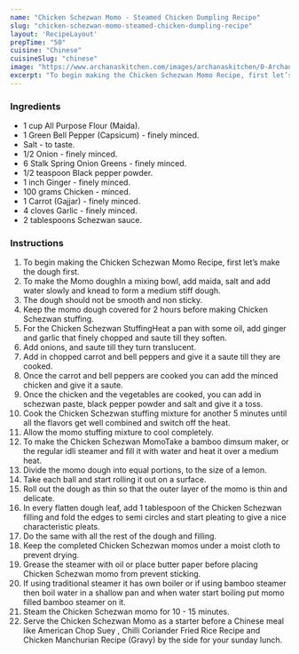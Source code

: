 ---
name: "Chicken Schezwan Momo - Steamed Chicken Dumpling Recipe"
slug: "chicken-schezwan-momo-steamed-chicken-dumpling-recipe"
layout: 'RecipeLayout'
prepTime: "50"
cuisine: "Chinese"
cuisineSlug: "chinese"
image: "https://www.archanaskitchen.com/images/archanaskitchen/0-Archanas-Kitchen-Recipes/2018/April-09/schezwan_chicken_momo_recipe_dimsum-1.jpg"
excerpt: "To begin making the Chicken Schezwan Momo Recipe, first let’s make the dough first"
---

### Ingredients

- 1 cup All Purpose Flour (Maida).
- 1 Green Bell Pepper (Capsicum) - finely minced.
- Salt - to taste.
- 1/2 Onion - finely minced.
- 6 Stalk Spring Onion Greens - finely minced.
- 1/2 teaspoon Black pepper powder.
- 1 inch Ginger - finely minced.
- 100 grams Chicken - minced.
- 1 Carrot (Gajjar) - finely minced.
- 4 cloves Garlic - finely minced.
- 2 tablespoons Schezwan sauce.

### Instructions

1. To begin making the Chicken Schezwan Momo Recipe, first let’s make the dough first.
1. To make the Momo doughIn a mixing bowl, add maida, salt and add water slowly and knead to form a medium stiff dough.
1. The dough should not be smooth and non sticky.
1. Keep the momo dough covered for 2 hours before making Chicken Schezwan stuffing.
1. For the Chicken Schezwan StuffingHeat a pan with some oil, add ginger and garlic that finely chopped and saute till they soften.
1. Add onions, and saute till they turn translucent.
1. Add in chopped carrot and bell peppers and give it a saute till they are cooked.
1. Once the carrot and bell peppers are cooked you can add the minced chicken and give it a saute.
1. Once the chicken and the vegetables are cooked, you can add in schezwan paste, black pepper powder and salt and give it a toss.
1. Cook the Chicken Schezwan stuffing mixture for another 5 minutes until all the flavors get well combined and switch off the heat.
1. Allow the momo stuffing mixture to cool completely.
1. To make the Chicken Schezwan MomoTake a bamboo dimsum maker, or the regular idli steamer and fill it with water and heat it over a medium heat.
1. Divide the momo dough into equal portions, to the size of a lemon.
1. Take each ball and start rolling it out on a surface.
1. Roll out the dough as thin so that the outer layer of the momo is thin and delicate.
1. In every flatten dough leaf, add 1 tablespoon of the Chicken Schezwan filling and fold the edges to semi circles and start pleating to give a nice characteristic pleats.
1. Do the same with all the rest of the dough and filling.
1. Keep the completed Chicken Schezwan momos under a moist cloth to prevent drying.
1. Grease the steamer with oil or place butter paper before placing Chicken Schezwan momo from prevent sticking.
1. If using traditional steamer it has own boiler or if using bamboo steamer then boil water in a shallow pan and when water start boiling put momo filled bamboo steamer on it.
1. Steam the Chicken Schezwan momo for 10 - 15 minutes.
1. Serve the Chicken Schezwan Momo as a starter before a Chinese meal like American Chop Suey , Chilli Coriander Fried Rice Recipe and Chicken Manchurian Recipe (Gravy) by the side for your sunday lunch.
